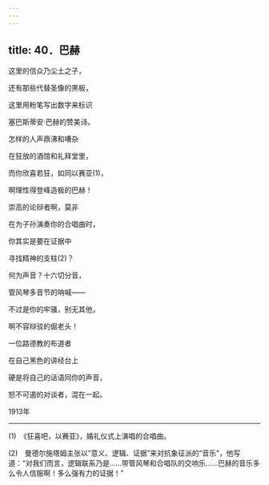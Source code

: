 ```yaml
---
---
---
```

title: 40．巴赫
---




这里的信众乃尘土之子，

还有那些代替圣像的黑板，

这里用粉笔写出数字来标识

塞巴斯蒂安·巴赫的赞美诗。

怎样的人声鼎沸和嘈杂

在狂放的酒馆和礼拜堂里，

而你欣喜若狂，如同以赛亚(1)，

啊理性得登峰造极的巴赫！

崇高的论辩者啊，莫非

在为子孙演奏你的合唱曲时，

你其实是要在证据中

寻找精神的支柱(2)？

何为声音？十六切分音，

管风琴多音节的呐喊——

不过是你的牢骚，别无其他，

啊不容辩驳的倔老头！

一位路德教的布道者

在自己黑色的讲经台上

硬是将自己的话语同你的声音，

怒不可遏的对谈者，混在一起。

1913年



* * *



(1)　《狂喜吧，以赛亚》，婚礼仪式上演唱的合唱曲。

(2)　曼德尔施塔姆主张以“意义、逻辑、证据”来对抗象征派的“音乐”，他写道：“对我们而言，逻辑联系乃是……带管风琴和合唱队的交响乐……巴赫的音乐多么令人信服啊！多么强有力的证据！”